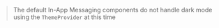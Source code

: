 
>The default In-App Messaging components do not handle dark mode using the `ThemeProvider` at this time

<ReactPropsTable props={REACT_MESSAGE_STYLE_PROPS} />
